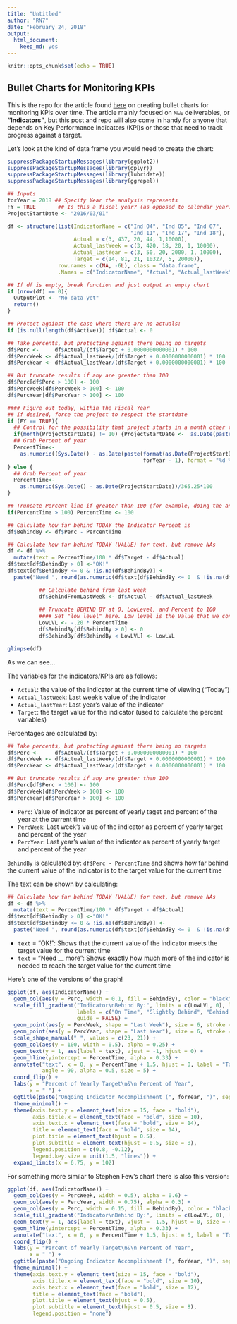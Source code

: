 ```yaml
---
title: "Untitled"
author: "RN7"
date: "February 24, 2018"
output: 
  html_document: 
    keep_md: yes
---
```


```r
knitr::opts_chunk$set(echo = TRUE)
```

## Bullet Charts for Monitoring KPIs

This is the repo for the article found [here]() on creating bullet charts for monitoring KPIs over time. The article mainly focused on `M&E` deliverables, or **"Indicators"**, but this post and repo will also come in handy for anyone that depends on Key Performance Indicators (KPI)s or those that need to track progress against a target.

Let's look at the kind of data frame you would need to create the chart:

```r

suppressPackageStartupMessages(library(ggplot2))
suppressPackageStartupMessages(library(dplyr))
suppressPackageStartupMessages(library(lubridate))
suppressPackageStartupMessages(library(ggrepel))

## Inputs
forYear = 2018 ## Specify Year the analysis represents
FY = TRUE       ## Is this a fiscal year? (as opposed to calendar year)
ProjectStartDate <- "2016/03/01"

df <- structure(list(IndicatorName = c("Ind 04", "Ind 05", "Ind 07", 
                                       "Ind 11", "Ind 17", "Ind 18"), 
                     Actual = c(3, 437, 20, 44, 1,10000), 
                     Actual_lastWeek = c(3, 420, 18, 20, 1, 10000), 
                     Actual_lastYear = c(3, 50, 20, 2000, 1, 10000), 
                     Target = c(14, 81, 21, 10327, 5, 20000)), 
                row.names = c(NA, -6L), class = "data.frame", 
                .Names = c("IndicatorName", "Actual", "Actual_lastWeek", "Actual_lastYear", "Target"))

## If df is empty, break function and just output an empty chart
if (nrow(df) == 0){
  OutputPlot <- "No data yet"
  return()
}

## Protect against the case where there are no actuals:
if (is.null(length(df$Active))) df$Actual <- 0

## Take percents, but protecting against there being no targets
df$Perc <-     df$Actual/(df$Target + 0.0000000000001) * 100
df$PercWeek <- df$Actual_lastWeek/(df$Target + 0.0000000000001) * 100
df$PercYear <- df$Actual_lastYear/(df$Target + 0.0000000000001) * 100

## But truncate results if any are greater than 100
df$Perc[df$Perc > 100] <- 100
df$PercWeek[df$PercWeek > 100] <- 100
df$PercYear[df$PercYear > 100] <- 100

#### Figure out today, within the Fiscal Year 
## If desired, force the project to respect the startdate
if (FY == TRUE){
  ## Control for the possibility that project starts in a month other than October
  if(month(ProjectStartDate) != 10) {ProjectStartDate <-  as.Date(paste("01 10", year(ProjectStartDate)), format = "%d %m %Y")}
  ## Grab Percent of year
  PercentTime<- 
    as.numeric((Sys.Date() - as.Date(paste(format(as.Date(ProjectStartDate), "%d %b"),
                                           forYear - 1), format = "%d %b %Y"))/365.25*100)
} else {
  ## Grab Percent of year
  PercentTime<- 
    as.numeric(Sys.Date() - as.Date(ProjectStartDate))/365.25*100
}

## Truncate Percent line if greater than 100 (for example, doing the analysis after year end)
if(PercentTime > 100) PercentTime <- 100

## Calculate how far behind TODAY the Indicator Percent is
df$BehindBy <- df$Perc - PercentTime

## Calculate how far behind TODAY (VALUE) for text, but remove NAs
df <- df %>%
  mutate(text = PercentTime/100 * df$Target - df$Actual)
df$text[df$BehindBy > 0] <-"OK!"
df$text[df$BehindBy <= 0 & !is.na(df$BehindBy)] <- 
  paste("Need ", round(as.numeric(df$text[df$BehindBy <= 0  & !is.na(df$BehindBy)])), " more", sep = "")

          ## Calculate behind from last week
          df$BehindFromLastWeek <- df$Actual - df$Actual_lastWeek
          
          ## Truncate BEHIND BY at 0, LowLevel, and Percent to 100
          #### Set "low level" here. Low level is the Value that we consider tolerable to be behind the indicators by
          LowLVL <- -.20 * PercentTime
          df$BehindBy[df$BehindBy > 0] <- 0
          df$BehindBy[df$BehindBy < LowLVL] <- LowLVL

```


```r
glimpse(df)
```

As we can see...

The variables for the indicators/KPIs are as follows:

* `Actual`: the value of the indicator at the current time of viewing ("Today")
* `Actual_lastWeek`: Last week's value of the indicator
* `Actual_lastYear`: Last year's value of the indicator
* `Target`: the target value for the indicator (used to calculate the percent variables)

Percentages are calculated by:

```r
## Take percents, but protecting against there being no targets
df$Perc <-     df$Actual/(df$Target + 0.0000000000001) * 100
df$PercWeek <- df$Actual_lastWeek/(df$Target + 0.0000000000001) * 100
df$PercYear <- df$Actual_lastYear/(df$Target + 0.0000000000001) * 100

## But truncate results if any are greater than 100
df$Perc[df$Perc > 100] <- 100
df$PercWeek[df$PercWeek > 100] <- 100
df$PercYear[df$PercYear > 100] <- 100

```

* `Perc`: Value of indicator as percent of yearly taget and percent of the year at the current time
* `PercWeek`: Last week's value of the indicator as percent of yearly target and percent of the year
* `PercYear`: Last year's value of the indicator as percent of yearly target and percent of the year

`BehindBy` is calculated by: `df$Perc - PercentTime` and shows how far behind the current value of the indicator is to the target value for the current time

The text can be shown by calculating:

```r

## Calculate how far behind TODAY (VALUE) for text, but remove NAs
df <- df %>%
  mutate(text = PercentTime/100 * df$Target - df$Actual)
df$text[df$BehindBy > 0] <-"OK!"
df$text[df$BehindBy <= 0 & !is.na(df$BehindBy)] <- 
  paste("Need ", round(as.numeric(df$text[df$BehindBy <= 0  & !is.na(df$BehindBy)])), " more", sep = "")

```

* `text` = "OK!": Shows that the current value of the indicator meets the target value for the current time
* `text` = "Need __ more": Shows exactly how much more of the indicator is needed to reach the target value for the current time


Here's one of the versions of the graph!

```r

ggplot(df, aes(IndicatorName)) + 
  geom_col(aes(y = Perc, width = 0.1, fill = BehindBy), color = "black") + 
  scale_fill_gradient("Indicator\nBehind By:", limits = c(LowLVL, 0), low = "red", high = "green",
                      labels = c("On Time", "Slightly Behind", "Behind Schedule", ""),
                      guide = FALSE) +
  geom_point(aes(y = PercWeek, shape = "Last Week"), size = 6, stroke = 1) +
  geom_point(aes(y = PercYear, shape = "Last Year"), size = 6, stroke = 1) +         
  scale_shape_manual(" ", values = c(23, 21)) +
  geom_col(aes(y = 100, width = 0.5), alpha = 0.25) +
  geom_text(y = 1, aes(label = text), vjust = -1, hjust = 0) +
  geom_hline(yintercept = PercentTime, alpha = 0.33) +
  annotate("text", x = 0, y = PercentTime + 1.5, hjust = 0, label = "Today", 
           angle = 90, alpha = 0.5, size = 5) +
  coord_flip() +  
  labs(y = "Percent of Yearly Target\n&\n Percent of Year",
       x = " ") +
  ggtitle(paste("Ongoing Indicator Accomplishment (", forYear, ")", sep = "")) +
  theme_minimal() + 
  theme(axis.text.y = element_text(size = 15, face = "bold"),
        axis.title.x = element_text(face = "bold", size = 10),
        axis.text.x = element_text(face = "bold", size = 14),
        title = element_text(face = "bold", size = 14),
        plot.title = element_text(hjust = 0.5), 
        plot.subtitle = element_text(hjust = 0.5, size = 8),
        legend.position = c(0.8, -0.12),
        legend.key.size = unit(1.5, "lines")) +
  expand_limits(x = 6.75, y = 102)

```

For something more similar to Stephen Few's chart there is also this version:

```r

ggplot(df, aes(IndicatorName)) + 
  geom_col(aes(y = PercWeek, width = 0.5), alpha = 0.6) +
  geom_col(aes(y = PercYear, width = 0.75), alpha = 0.3) +
  geom_col(aes(y = Perc, width = 0.15, fill = BehindBy), color = "black") + 
  scale_fill_gradient("Indicator\nBehind By:", limits = c(LowLVL, 0), low = "red", high = "green") +
  geom_text(y = 1, aes(label = text), vjust = -1.5, hjust = 0, size = 4) +
  geom_hline(yintercept = PercentTime, alpha = 0.33) +
  annotate("text", x = 0, y = PercentTime + 1.5, hjust = 0, label = "Today", angle = 90, alpha = 0.5, size = 5) +
  coord_flip() +
  labs(y = "Percent of Yearly Target\n&\n Percent of Year",
       x = " ") +
  ggtitle(paste("Ongoing Indicator Accomplishment (", forYear, ")", sep = "")) +
  theme_minimal() + 
  theme(axis.text.y = element_text(size = 15, face = "bold"),
        axis.title.x = element_text(face = "bold", size = 10),
        axis.text.x = element_text(face = "bold", size = 12),
        title = element_text(face = "bold"),
        plot.title = element_text(hjust = 0.5), 
        plot.subtitle = element_text(hjust = 0.5, size = 8),
        legend.position = "none")

```







